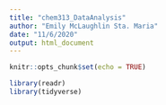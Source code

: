 ```yaml
---
title: "chem313_DataAnalysis"
author: "Emily McLaughlin Sta. Maria"
date: "11/6/2020"
output: html_document
---
```


```r
knitr::opts_chunk$set(echo = TRUE)
```

```r

library(readr)
library(tidyverse)


```

```r



```


